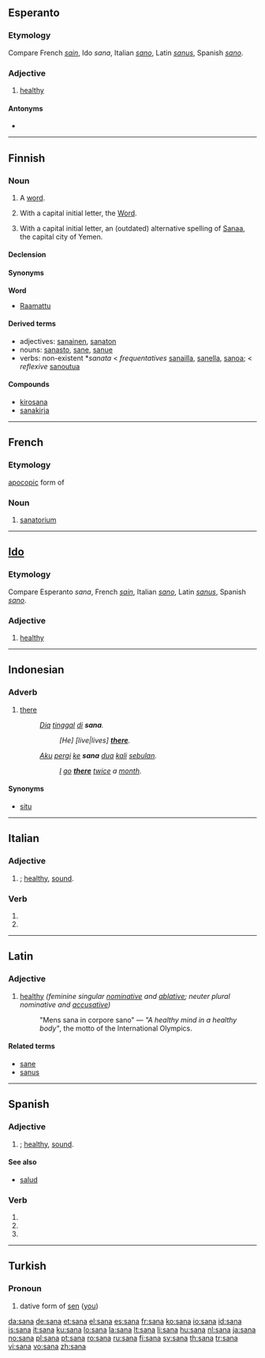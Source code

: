 {{also|śana}}
{{also|Sana}}
==Esperanto==

===Etymology===
Compare French ''[[sain]]'', Ido ''sana'', Italian ''[[sano]]'', Latin ''[[sanus]]'', Spanish ''[[sano]]''.

===Adjective===
{{eo-adj}}

# [[healthy]]

====Antonyms====
* {{l|eo|malsana}}

----

==Finnish==
{{Finnish index|s|a}}

===Noun===
{{infl|fi|noun}}

# A [[word]].
# {{religion|lang=fi}} With a capital initial letter, the [[Word]].
# With a capital initial letter, an (outdated) alternative spelling of [[Sanaa]], the capital city of Yemen.

====Declension====
{{fi-decl-kala|san}}

====Synonyms====
'''Word'''
* [[Raamattu]]

====Derived terms====
* adjectives: [[sanainen]], [[sanaton]]
* nouns: [[sanasto]], [[sane]], [[sanue]]
* verbs: non-existent *''sanata'' < ''frequentatives'' [[sanailla]], [[sanella]], [[sanoa]]; < ''reflexive'' [[sanoutua]]

====Compounds====
* [[kirosana]]
* [[sanakirja]]

----

==French==

===Etymology===
[[apocopic]] form of {{term|sanatorium|lang=fr}}

===Noun===
{{fr-noun|m}}

# [[sanatorium]]

----

==[[Ido]]==

===Etymology===
Compare Esperanto ''sana'', French ''[[sain]]'', Italian ''[[sano]]'', Latin ''[[sanus]]'', Spanish ''[[sano]]''.

===Adjective===
{{io-adj}}

# [[healthy]]

----

==Indonesian==

===Adverb===
{{infl|id|adverb}}

# [[there]]
#: ''[[Dia]] [[tinggal]] [[di]] '''sana'''.''
#:: ''[He] [live|lives] '''[[there]]'''.''
#: ''[[aku|Aku]] [[pergi]] [[ke]] '''sana''' [[dua]] [[kali]] [[bulan|sebulan]].''
#:: ''[[I]] [[go]] '''[[there]]''' [[twice]] a [[month]].''

====Synonyms====
* [[situ]]

----

==Italian==

===Adjective===
{{infl|it|adjective form|g=f}}

# {{feminine of|sano|nodot=1}}; [[healthy]], [[sound]].

===Verb===
{{infl|it|verb form}}

# {{form of|[[third-person|Third-person]] [[singular]] [[present tense]]|sanare#Italian|sanare|lang=Italian}}
# {{form of|[[second-person|Second-person]] singular [[imperative]]|sanare#Italian|sanare|lang=Italian}}

----

==Latin==

===Adjective===
{{infl|la|adjective|g=f}}

# [[healthy]] ''(feminine singular [[nominative]] and [[ablative]]; neuter plural nominative and [[accusative]])''
#: "Mens sana in corpore sano" — ''"A healthy mind in a healthy body"'', the motto of the International Olympics.

====Related terms====
* [[sane]]
* [[sanus]]

----

==Spanish==

===Adjective===
{{es-adj|m=sano}}

# {{feminine of|sano|nodot=1}}; [[healthy]], [[sound]].

====See also====
* [[salud]] {{f}}

===Verb===
{{es-verb-form|sanar}}
 
# {{es-verb form of|ending=ar|mood=imperative|sense=affirmative|pers=2|formal=no|number=singular|[[sanar]]}}
# {{es-verb form of|ending=ar|mood=indicative|tense=present|pers=2|formal=yes|number=singular|[[sanar]]}}
# {{es-verb form of|ending=ar|mood=indicative|tense=present|pers=3|number=singular|[[sanar]]}}

----

==Turkish==

===Pronoun===
{{infl|tr|pronoun form}}

# dative form of [[sen]] ([[you]])

[[da:sana]]
[[de:sana]]
[[et:sana]]
[[el:sana]]
[[es:sana]]
[[fr:sana]]
[[ko:sana]]
[[io:sana]]
[[id:sana]]
[[is:sana]]
[[it:sana]]
[[ku:sana]]
[[lo:sana]]
[[la:sana]]
[[lt:sana]]
[[li:sana]]
[[hu:sana]]
[[nl:sana]]
[[ja:sana]]
[[no:sana]]
[[pl:sana]]
[[pt:sana]]
[[ro:sana]]
[[ru:sana]]
[[fi:sana]]
[[sv:sana]]
[[th:sana]]
[[tr:sana]]
[[vi:sana]]
[[vo:sana]]
[[zh:sana]]